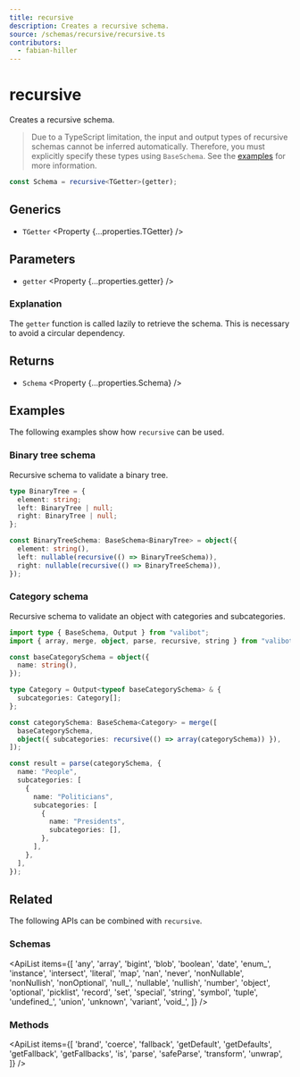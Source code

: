 ```yaml
---
title: recursive
description: Creates a recursive schema.
source: /schemas/recursive/recursive.ts
contributors:
  - fabian-hiller
---
```



# recursive

Creates a recursive schema.

> Due to a TypeScript limitation, the input and output types of recursive schemas cannot be inferred automatically. Therefore, you must explicitly specify these types using <Link href="/api/BaseSchema/">`BaseSchema`</Link>. See the [examples](#examples) for more information.

```ts
const Schema = recursive<TGetter>(getter);
```

## Generics

- `TGetter` <Property {...properties.TGetter} />

## Parameters

- `getter` <Property {...properties.getter} />

### Explanation

The `getter` function is called lazily to retrieve the schema. This is necessary to avoid a circular dependency.

## Returns

- `Schema` <Property {...properties.Schema} />

## Examples

The following examples show how `recursive` can be used.

### Binary tree schema

Recursive schema to validate a binary tree.

```ts
type BinaryTree = {
  element: string;
  left: BinaryTree | null;
  right: BinaryTree | null;
};

const BinaryTreeSchema: BaseSchema<BinaryTree> = object({
  element: string(),
  left: nullable(recursive(() => BinaryTreeSchema)),
  right: nullable(recursive(() => BinaryTreeSchema)),
});
```

### Category schema

Recursive schema to validate an object with categories and subcategories.

```ts
import type { BaseSchema, Output } from "valibot";
import { array, merge, object, parse, recursive, string } from "valibot";

const baseCategorySchema = object({
  name: string(),
});

type Category = Output<typeof baseCategorySchema> & {
  subcategories: Category[];
};

const categorySchema: BaseSchema<Category> = merge([
  baseCategorySchema,
  object({ subcategories: recursive(() => array(categorySchema)) }),
]);

const result = parse(categorySchema, {
  name: "People",
  subcategories: [
    {
      name: "Politicians",
      subcategories: [
        {
          name: "Presidents",
          subcategories: [],
        },
      ],
    },
  ],
});
```

## Related

The following APIs can be combined with `recursive`.

### Schemas

<ApiList
  items={[
    'any',
    'array',
    'bigint',
    'blob',
    'boolean',
    'date',
    'enum_',
    'instance',
    'intersect',
    'literal',
    'map',
    'nan',
    'never',
    'nonNullable',
    'nonNullish',
    'nonOptional',
    'null_',
    'nullable',
    'nullish',
    'number',
    'object',
    'optional',
    'picklist',
    'record',
    'set',
    'special',
    'string',
    'symbol',
    'tuple',
    'undefined_',
    'union',
    'unknown',
    'variant',
    'void_',
  ]}
/>

### Methods

<ApiList
  items={[
    'brand',
    'coerce',
    'fallback',
    'getDefault',
    'getDefaults',
    'getFallback',
    'getFallbacks',
    'is',
    'parse',
    'safeParse',
    'transform',
    'unwrap',
  ]}
/>
